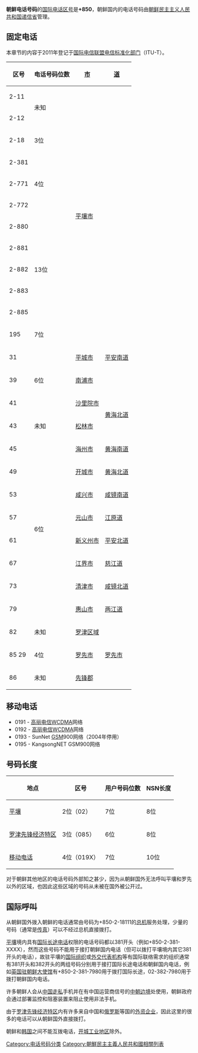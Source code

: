 {{Unreferenced|time=2021-08-31T07:36:29+00:00}}
'''朝鲜电话号码'''的[[国际电话区号|国际电话区号]]是'''+850'''，朝鲜国内的电话号码由[[朝鲜民主主义人民共和国|朝鲜民主主义人民共和国]][[朝鲜递信省|递信省]]管理。

==固定电话==
本章节的内容于2011年登记于[[国际电信联盟电信标准化部门|国际电信联盟电信标准化部门]]（ITU-T）。
{| class="wikitable" border=1
|-
! 区号 || 电话号码位数 || [[市|市]] || [[道_(行政区划)|道]]
|-
| 2-11 || rowspan="2" | 未知 || colspan="2" rowspan="12" | [[平壤市|平壤市]] 
|-
| 2-12 
|-
| 2-18 || 3位 
|-
| 2-381 || rowspan="3" | 4位 
|-
| 2-771 
|-
| 2-772 
|-
| 2-880 || rowspan="5" | 13位 
|-
| 2-881 
|-
| 2-882 
|-
| 2-883 
|-
| 2-885 
|-
| 195 || 7位 
|-
| 31 || rowspan="3" | 6位 || [[平城市|平城市]] || [[平安南道|平安南道]]
|-
| 39 || colspan="2" | [[南浦市|南浦市]]
|-
| 41 || [[沙里院市|沙里院市]] || rowspan="2" | [[黄海北道|黄海北道]]
|-
|43 || 未知 || [[松林市|松林市]] 
|-
| 45 || rowspan="8" | 6位 || [[海州市|海州市]] || [[黄海南道|黄海南道]]
|-
| 49 || [[开城市|开城市]] || [[黄海北道|黄海北道]]
|-
| 53 || [[咸兴市|咸兴市]] || [[咸镜南道|咸镜南道]]
|-
| 57 || [[元山市|元山市]] || [[江原道_(朝鲜)|江原道]]
|-
| 61 || [[新义州市|新义州市]] || [[平安北道|平安北道]]
|-
| 67 || [[江界市|江界市]] || [[慈江道|慈江道]]
|-
| 73 || [[清津市|清津市]] || [[咸镜北道|咸镜北道]]
|-
| 79 || [[惠山市|惠山市]] || [[两江道|两江道]]
|-
| 82 || 未知 || [[罗津区域|罗津区域]] || rowspan="3" | [[罗先市|罗先市]]
|-
| 85 29 || 4位 || [[罗先市|罗先市]] 
|-
| 86 || 未知 || [[先锋郡|先锋郡]] 
|}

==移动电话==
*0191 - [[高丽电信|高丽电信]][[WCDMA|WCDMA]]网络
*0192 - [[高丽电信|高丽电信]][[WCDMA|WCDMA]]网络
*0193 - SunNet [[GSM|GSM]]900网络（2004年停用）
*0195 - KangsongNET GSM900网络

==号码长度==
{| class="wikitable"
|-
! 地点
! 区号
! 用户号码位数
! NSN长度
|-
| [[平壤|平壤]]
| 2位（02）
| 7位
| 8位
|-
| [[罗津先锋经济特区|罗津先锋经济特区]]
| 3位（085）
| 6位
| 8位
|-
| [[移动电话|移动电话]]
| 4位（019X）
| 7位
| 10位
|}

对于朝鲜其他地区的电话号码外部知之甚少，因为从朝鲜国外无法呼叫平壤和罗先以外的区域，也因此这些区域的号码从未被在国外被公开过。

==国际呼叫==
从朝鲜国外拨入朝鲜的电话通常由号码为+850-2-18111的[[总机|总机]]服务处理，少量的号码（通常是[[传真|传真]]）可以不经过总机直接拨打。

[[平壤|平壤]]境内具有[[国际长途电话|国际长途电话]]权限的电话号码都以381开头（例如+850-2-381-XXXX），然而这些号码不能用于接打朝鲜国内电话（但可以拨打平壤境内其它381开头的电话），故驻平壤的[[国际组织|国际组织]]或[[外交代表机构|外交代表机构]]等有国际联络需求的组织通常有381开头和382开头的两组号码分别用于接打国际长途电话和朝鲜国内电话，例如[[英国驻朝鲜大使馆|英国驻朝鲜大使馆]]有+850-2-381-7980用于拨打国际长途，02-382-7980用于拨打朝鲜国内电话。

许多朝鲜人会从[[中华人民共和国|中国]][[走私|走私]]手机并在有中国运营商信号的[[中朝边境|中朝边境]]处使用，朝鲜政府会通过部署监控和阻塞装置来阻止使用非法手机。

由于[[罗津先锋经济特区|罗津先锋经济特区]]内有许多来自中国和[[俄罗斯|俄罗斯]]等国的[[外资企业|外资企业]]，因此这里的很多的电话可以从朝鲜国外直接拨打。

朝鲜和[[韩国|韩国]]之间不能互拨电话，[[开城工业地区|开城工业地区]]除外。

{{亚洲题目|电话区号}}

[[Category:电话号码分类|Category:电话号码分类]]
[[Category:朝鮮民主主義人民共和國相關列表|Category:朝鮮民主主義人民共和國相關列表]]